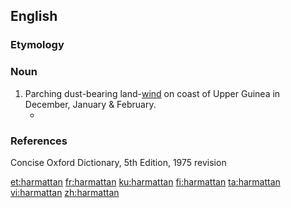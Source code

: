 ==English==

===Etymology===
{{etystub|en}}

===Noun===
{{en-noun}}

# Parching dust-bearing land-[[wind]] on coast of Upper Guinea in December, January & February.
#*{{quote-book|title=[[w:Things Fall Apart|Things Fall Apart]]|author=[[w:Chinua Achebe|Chinua Achebe]]|page=1|year=1959|passage=That was many years ago, twenty years or more, and during this time Okonkwo's fame had grown like a bush-fire in the '''harmattan'''.}}

===References===
Concise Oxford Dictionary, 5th Edition, 1975 revision

[[et:harmattan]]
[[fr:harmattan]]
[[ku:harmattan]]
[[fi:harmattan]]
[[ta:harmattan]]
[[vi:harmattan]]
[[zh:harmattan]]